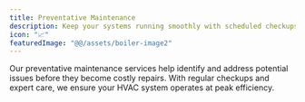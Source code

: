 ```yaml
---
title: Preventative Maintenance
description: Keep your systems running smoothly with scheduled checkups and proactive care from certified techs.
icon: "📈"
featuredImage: "@@/assets/boiler-image2"
---
```


Our preventative maintenance services help identify and address potential issues before they become costly repairs. With regular checkups and expert care, we ensure your HVAC system operates at peak efficiency.
